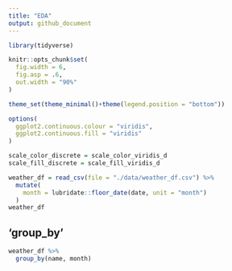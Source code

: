 ```yaml
---
title: "EDA"
output: github_document
---
```

```r
library(tidyverse)

knitr::opts_chunk$set(
  fig.width = 6,
  fig.asp = .6,
  out.width = "90%"
)

theme_set(theme_minimal()+theme(legend.position = "bottom"))

options(
  ggplot2.continuous.colour = "viridis",
  ggplot2.continuous.fill = "viridis"
)

scale_color_discrete = scale_color_viridis_d
scale_fill_discrete = scale_fill_viridis_d
```

```r
weather_df = read_csv(file = "./data/weather_df.csv") %>%
  mutate(
    month = lubridate::floor_date(date, unit = "month")
  )
weather_df
```

## 'group_by'

```r
weather_df %>%
  group_by(name, month)
```

